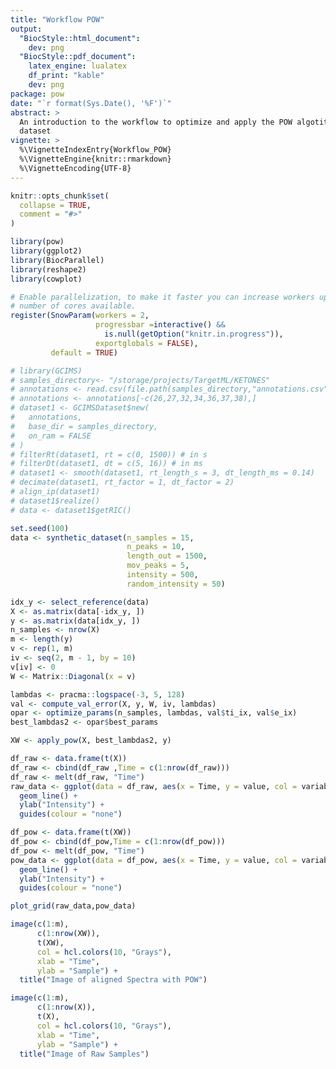 ```yaml
---
title: "Workflow POW"
output:
  "BiocStyle::html_document":
    dev: png
  "BiocStyle::pdf_document":
    latex_engine: lualatex
    df_print: "kable"
    dev: png
package: pow
date: "`r format(Sys.Date(), '%F')`"
abstract: >
  An introduction to the workflow to optimize and apply the POW algotithm to a
  dataset
vignette: >
  %\VignetteIndexEntry{Workflow_POW}
  %\VignetteEngine{knitr::rmarkdown}
  %\VignetteEncoding{UTF-8}
---
```

```r
knitr::opts_chunk$set(
  collapse = TRUE,
  comment = "#>"
)
```

```r
library(pow)
library(ggplot2)
library(BiocParallel)
library(reshape2)
library(cowplot)
```


```r
# Enable parallelization, to make it faster you can increase workers up to the
# number of cores available.
register(SnowParam(workers = 2, 
                   progressbar =interactive() && 
                     is.null(getOption("knitr.in.progress")), 
                   exportglobals = FALSE), 
         default = TRUE)
```

```r
# library(GCIMS)
# samples_directory<- "/storage/projects/TargetML/KETONES"
# annotations <- read.csv(file.path(samples_directory,"annotations.csv"))
# annotations <- annotations[-c(26,27,32,34,36,37,38),]
# dataset1 <- GCIMSDataset$new(
#   annotations,
#   base_dir = samples_directory,
#   on_ram = FALSE
# )
# filterRt(dataset1, rt = c(0, 1500)) # in s
# filterDt(dataset1, dt = c(5, 16)) # in ms
# dataset1 <- smooth(dataset1, rt_length_s = 3, dt_length_ms = 0.14)
# decimate(dataset1, rt_factor = 1, dt_factor = 2)
# align_ip(dataset1)
# dataset1$realize()
# data <- dataset1$getRIC()
```

```r
set.seed(100)
data <- synthetic_dataset(n_samples = 15,
                          n_peaks = 10,
                          length_out = 1500,
                          mov_peaks = 5,
                          intensity = 500,
                          random_intensity = 50)
```

```r
idx_y <- select_reference(data)
X <- as.matrix(data[-idx_y, ])
y <- as.matrix(data[idx_y, ])
n_samples <- nrow(X)
m <- length(y)
v <- rep(1, m)
iv <- seq(2, m - 1, by = 10)
v[iv] <- 0
W <- Matrix::Diagonal(x = v)
```

```r
lambdas <- pracma::logspace(-3, 5, 128)
val <- compute_val_error(X, y, W, iv, lambdas)
opar <- optimize_params(n_samples, lambdas, val$ti_ix, val$e_ix)
best_lambdas2 <- opar$best_params
```

```r
XW <- apply_pow(X, best_lambdas2, y)
```

```r
df_raw <- data.frame(t(X))
df_raw <- cbind(df_raw ,Time = c(1:nrow(df_raw)))
df_raw <- melt(df_raw, "Time")
raw_data <- ggplot(data = df_raw, aes(x = Time, y = value, col = variable)) +
  geom_line() +
  ylab("Intensity") +
  guides(colour = "none")

df_pow <- data.frame(t(XW))
df_pow <- cbind(df_pow,Time = c(1:nrow(df_pow)))
df_pow <- melt(df_pow, "Time")
pow_data <- ggplot(data = df_pow, aes(x = Time, y = value, col = variable)) + 
  geom_line() +
  ylab("Intensity") +
  guides(colour = "none")

plot_grid(raw_data,pow_data)
```

```r
image(c(1:m), 
      c(1:nrow(XW)), 
      t(XW), 
      col = hcl.colors(10, "Grays"),  
      xlab = "Time", 
      ylab = "Sample") + 
  title("Image of aligned Spectra with POW")
```

```r
image(c(1:m), 
      c(1:nrow(X)), 
      t(X), 
      col = hcl.colors(10, "Grays"),  
      xlab = "Time", 
      ylab = "Sample") + 
  title("Image of Raw Samples")
```

